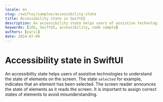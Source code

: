 ```yaml
---
locale: en
slug: /swiftui/samples/accessibility-state
title: Accessibility state in SwiftUI
description: An accessibility state helps users of assistive technologies to understand the state of elements on the screen.
keywords: [iOS, SwiftUI, accessibility, code sample]
authors: [yurii]
date: 2024-07-09
---
```


# Accessibility state in SwiftUI

An accessibility state helps users of assistive technologies to understand the state of elements on the screen. The state `selected` for example, indicates that an element has been selected. The screen reader announces the state of elements as it reads the screen. It is important to assign correct states of elements to avoid misunderstanding.

<CodeSample id="accessibility-state" framework="swiftui" locale="en"/>
